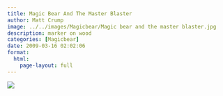 ```yaml
---
title: Magic Bear And The Master Blaster
author: Matt Crump
image: ../../images/Magicbear/Magic bear and the master blaster.jpg
description: marker on wood
categories: [Magicbear]
date: 2009-03-16 02:02:06
format:
  html:
    page-layout: full
---
```


![](../../images/Magicbear/Magic bear and the master blaster.jpg)

